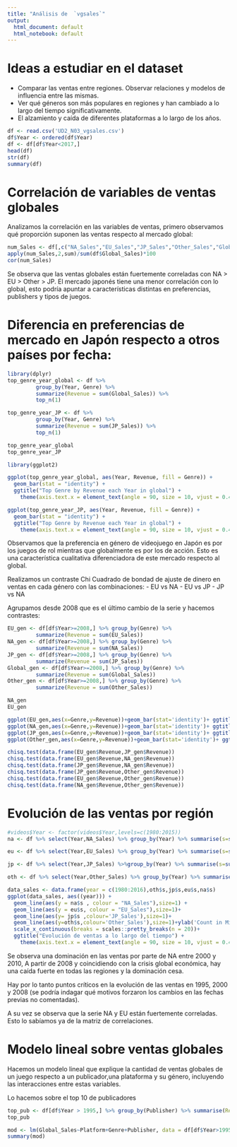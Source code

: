 ```yaml
---
title: "Análisis de  `vgsales`"
output:
  html_document: default
  html_notebook: default
---
```

# Ideas a estudiar en el dataset


- Comparar las ventas entre regiones. Observar relaciones y modelos de influencia entre las mismas.
- Ver qué géneros son más populares en regiones y han cambiado a lo largo del tiempo significativamente.
- El alzamiento y caída de diferentes plataformas a lo largo de los años.

```r
df <- read.csv('UD2_N03_vgsales.csv')
df$Year <- ordered(df$Year)
df <- df[df$Year<2017,]
head(df)
str(df)
summary(df)
```

# Correlación de variables de ventas globales

Analizamos la correlación en las variables de ventas, primero observamos qué proporción suponen las ventas respecto al mercado global:
```r
num_Sales <- df[,c("NA_Sales","EU_Sales","JP_Sales","Other_Sales","Global_Sales")]
apply(num_Sales,2,sum)/sum(df$Global_Sales)*100
cor(num_Sales)
```
Se observa que las ventas globales están fuertemente correladas con NA > EU > Other > JP. El mercado japonés tiene una menor correlación con lo global, esto podría apuntar a características distintas en preferencias, publishers y tipos de juegos.

# Diferencia en preferencias de mercado en Japón respecto a otros países por fecha:
```r
library(dplyr)
top_genre_year_global <- df %>% 
         group_by(Year, Genre) %>% 
         summarize(Revenue = sum(Global_Sales)) %>%
         top_n(1)

top_genre_year_JP <- df %>% 
         group_by(Year, Genre) %>% 
         summarize(Revenue = sum(JP_Sales)) %>%
         top_n(1)

top_genre_year_global
top_genre_year_JP
```

```r
library(ggplot2)

ggplot(top_genre_year_global, aes(Year, Revenue, fill = Genre)) + 
  geom_bar(stat = "identity") +
  ggtitle("Top Genre by Revenue each Year in global") +
    theme(axis.text.x = element_text(angle = 90, size = 10, vjust = 0.4),legend.position = "top")

ggplot(top_genre_year_JP, aes(Year, Revenue, fill = Genre)) + 
  geom_bar(stat = "identity") +
  ggtitle("Top Genre by Revenue each Year in global") +
    theme(axis.text.x = element_text(angle = 90, size = 10, vjust = 0.4),legend.position = "top")

```

Observamos que la preferencia en género de videojuego en Japón es por los juegos de rol mientras que globalmente es por los de acción. Esto es una característica cualitativa diferenciadora de este mercado respecto al global.

Realizamos un contraste Chi Cuadrado de bondad de ajuste de dinero en ventas en cada género con las combinaciones:
- EU vs NA
- EU vs JP
- JP vs NA

Agrupamos desde 2008 que es el último cambio de la serie y hacemos contrastes:
```r


EU_gen <- df[df$Year>=2008,] %>% group_by(Genre) %>% 
         summarize(Revenue = sum(EU_Sales))
NA_gen <- df[df$Year>=2008,] %>% group_by(Genre) %>% 
         summarize(Revenue = sum(NA_Sales))
JP_gen <- df[df$Year>=2008,] %>% group_by(Genre) %>% 
         summarize(Revenue = sum(JP_Sales))
Global_gen <- df[df$Year>=2008,] %>% group_by(Genre) %>% 
         summarize(Revenue = sum(Global_Sales))
Other_gen <- df[df$Year>=2008,] %>% group_by(Genre) %>% 
         summarize(Revenue = sum(Other_Sales))

NA_gen
EU_gen

ggplot(EU_gen,aes(x=Genre,y=Revenue))+geom_bar(stat='identity')+ ggtitle("Genre of Games Purchased in EU")+ylab("In Millions")+theme(axis.text.x = element_text(angle = 90, size = 10, vjust = 0.4))
ggplot(NA_gen,aes(x=Genre,y=Revenue))+geom_bar(stat='identity')+ ggtitle("Genre of Games Purchased in NA")+ylab("In Millions")+theme(axis.text.x = element_text(angle = 90, size = 10, vjust = 0.4))
ggplot(JP_gen,aes(x=Genre,y=Revenue))+geom_bar(stat='identity')+ ggtitle("Genre of Games Purchased in Japan")+ylab("In Millions")+theme(axis.text.x = element_text(angle = 90, size = 10, vjust = 0.4))
ggplot(Other_gen,aes(x=Genre,y=Revenue))+geom_bar(stat='identity')+ ggtitle("Genre of Games Purchased in Other")+ylab("In Millions")+theme(axis.text.x = element_text(angle = 90, size = 10, vjust = 0.4))

chisq.test(data.frame(EU_gen$Revenue,JP_gen$Revenue))
chisq.test(data.frame(EU_gen$Revenue,NA_gen$Revenue))
chisq.test(data.frame(JP_gen$Revenue,NA_gen$Revenue))
chisq.test(data.frame(JP_gen$Revenue,Other_gen$Revenue))
chisq.test(data.frame(EU_gen$Revenue,Other_gen$Revenue))
chisq.test(data.frame(NA_gen$Revenue,Other_gen$Revenue))
```

# Evolución de las ventas por región

```r
#videos$Year <- factor(videos$Year,levels=c(1980:2015))
na <- df %>% select(Year,NA_Sales) %>% group_by(Year) %>% summarise(s=sum(NA_Sales))

eu <- df %>% select(Year,EU_Sales) %>% group_by(Year) %>% summarise(s=sum(EU_Sales))

jp <- df %>% select(Year,JP_Sales) %>%group_by(Year) %>% summarise(s=sum(JP_Sales))

oth <- df %>% select(Year,Other_Sales) %>% group_by(Year) %>% summarise(s=sum(Other_Sales))

data_sales <- data.frame(year = c(1980:2016),oth$s,jp$s,eu$s,na$s)
ggplot(data_sales, aes((year))) + 
  geom_line(aes(y = na$s , colour = "NA_Sales"),size=1) + 
  geom_line(aes(y = eu$s, colour = "EU_Sales"),size=1)+
  geom_line(aes(y= jp$s ,colour='JP_Sales'),size=1)+
  geom_line(aes(y=oth$s,colour='Other_Sales'),size=1)+ylab('Count in Millions')+
  scale_x_continuous(breaks = scales::pretty_breaks(n = 20))+
  ggtitle("Evolución de ventas a lo largo del tiempo") +
    theme(axis.text.x = element_text(angle = 90, size = 10, vjust = 0.4),legend.position = "top")
```

Se observa una dominación en las ventas por parte de NA entre 2000 y 2010, A partir de 2008 y coincidiendo con la crisis global económica, hay una caída fuerte en todas las regiones y la dominación cesa.

Hay por lo tanto  puntos críticos en la evolución de las ventas en 1995, 2000 y 2008 (se podría indagar qué motivos forzaron los cambios en las fechas previas no comentadas). 

A su vez se observa que la serie NA y EU están fuertemente correladas. Esto lo sabíamos ya de la matriz de correlaciones.

# Modelo lineal sobre ventas globales

Hacemos un modelo lineal que explique la cantidad de ventas globales de un juego respecto a un publicador,una plataforma y su género, incluyendo las interacciones entre estas variables.

Lo hacemos sobre el top 10 de publicadores
```r
top_pub <- df[df$Year > 1995,] %>% group_by(Publisher) %>% summarise(Revenue = sum(Global_Sales)) %>% arrange(desc(Revenue)) %>% top_n(10) 
top_pub
```

```r
mod <- lm(Global_Sales~Platform+Genre+Publisher, data = df[df$Year>1995 & df$Publisher %in% top_pub$Publisher          ,])
summary(mod)
```





